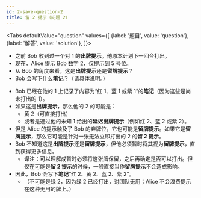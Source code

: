 ```yaml
---
id: 2-save-question-2
title: 留 2 提示（问题 2）
---
```



<BeginnersGuideProgress id="2-save-question-2" />

<Tabs
  defaultValue="question"
  values={[
    {label: '题目', value: 'question'},
    {label: '解答', value: 'solution'},
  ]}>
<TabItem value="question">

- 之前 Bob 收到过一个对 1 的**出牌提示**。他原本计划下一回合打出。
- 现在，Alice 提示 Bob 数字 2，仅提示到 5 号位。
- 从 Bob 的角度来看，这是**出牌提示**还是**留牌提示**？
- Bob 会写下什么**笔记**？（请具体说明。）

</TabItem>
<TabItem value="solution">

- Bob 已经在他的 1 上记录了内容为“红 1、蓝 1 或紫 1”的**笔记**（因为这些是尚未打出的 1）。
- 如果这是**出牌提示**，那么他的 2 的可能是：
  - 黄 2（可直接打出）
  - 或者是通过他的未知 1 给出的**延迟出牌提示**（例如红 2、蓝 2 或紫 2）。
- 但是 Alice 的提示触及了 Bob 的弃牌位，它也可能是**留牌提示**。如果它是**留牌提示**，那么它可能是针对一张无法立即打出的 2 的**留 2 提示**。
- Bob 不知道这是**出牌提示**还是**留牌提示**，但他必须暂时将其视为**留牌提示**，直到获得更多信息。
  - 译注：可以理解成暂时必须将这张牌保留，之后再确定是否可以打出。但仅在可能是**留 2 提示**的时候，一般直接当作**留牌提示**不会造成影响。
- 因此，Bob 会写下**笔记**“红 2、黄 2、蓝 2、紫 2”。
  - （不可能是绿 2，因为绿 2 已经打出，对团队无用；Alice 不会浪费提示在这种无用的牌上。）

</TabItem>
</Tabs>

<TwoSaveQuestion2 />
